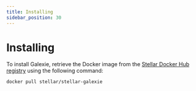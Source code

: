```yaml
---
title: Installing
sidebar_position: 30
---
```


# Installing

To install Galexie, retrieve the Docker image from the [Stellar Docker Hub registry](https://hub.docker.com/r/stellar/stellar-galexie) using the following command:

```shell
docker pull stellar/stellar-galexie
```
